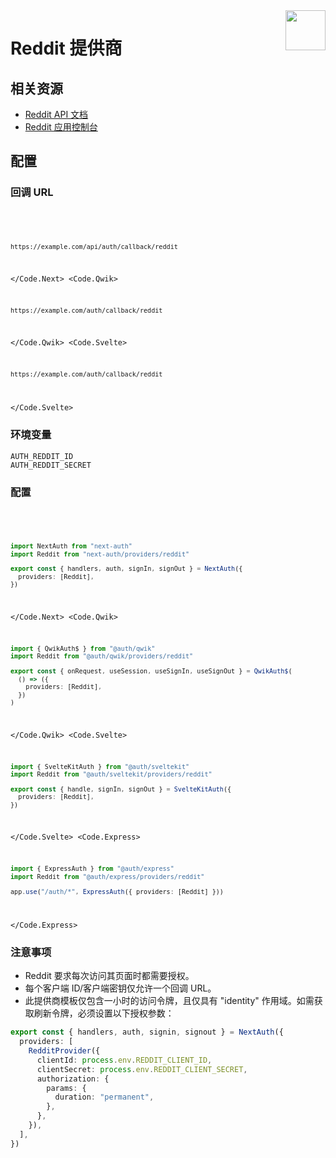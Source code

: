 
<img align="right" src="/img/providers/reddit.svg" height="64" width="64" />

# Reddit 提供商

## 相关资源

- [Reddit API 文档](https://www.reddit.com/dev/api/)
- [Reddit 应用控制台](https://www.reddit.com/prefs/apps/)

## 配置

### 回调 URL

<Code>
  <Code.Next>

```bash
https://example.com/api/auth/callback/reddit
```

  </Code.Next>
  <Code.Qwik>

```bash
https://example.com/auth/callback/reddit
```

  </Code.Qwik>
  <Code.Svelte>

```bash
https://example.com/auth/callback/reddit
```

  </Code.Svelte>
</Code>

### 环境变量

```
AUTH_REDDIT_ID
AUTH_REDDIT_SECRET
```

### 配置

<Code>
  <Code.Next>

```ts filename="/auth.ts"
import NextAuth from "next-auth"
import Reddit from "next-auth/providers/reddit"

export const { handlers, auth, signIn, signOut } = NextAuth({
  providers: [Reddit],
})
```

  </Code.Next>
  <Code.Qwik>
  
```ts filename="/src/routes/plugin@auth.ts"
import { QwikAuth$ } from "@auth/qwik"
import Reddit from "@auth/qwik/providers/reddit"

export const { onRequest, useSession, useSignIn, useSignOut } = QwikAuth$(
  () => ({
    providers: [Reddit],
  })
)
```

  </Code.Qwik>
  <Code.Svelte>

```ts filename="/src/auth.ts"
import { SvelteKitAuth } from "@auth/sveltekit"
import Reddit from "@auth/sveltekit/providers/reddit"

export const { handle, signIn, signOut } = SvelteKitAuth({
  providers: [Reddit],
})
```

  </Code.Svelte>
  <Code.Express>

```ts filename="/src/app.ts"
import { ExpressAuth } from "@auth/express"
import Reddit from "@auth/express/providers/reddit"

app.use("/auth/*", ExpressAuth({ providers: [Reddit] }))
```

  </Code.Express>
</Code>

### 注意事项

- Reddit 要求每次访问其页面时都需要授权。
- 每个客户端 ID/客户端密钥仅允许一个回调 URL。
- 此提供商模板仅包含一小时的访问令牌，且仅具有 "identity" 作用域。如需获取刷新令牌，必须设置以下授权参数：

```ts filename="./auth.ts"
export const { handlers, auth, signin, signout } = NextAuth({
  providers: [
    RedditProvider({
      clientId: process.env.REDDIT_CLIENT_ID,
      clientSecret: process.env.REDDIT_CLIENT_SECRET,
      authorization: {
        params: {
          duration: "permanent",
        },
      },
    }),
  ],
})
```

